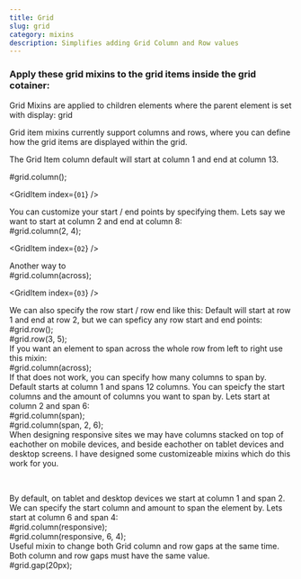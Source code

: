 ```yaml
---
title: Grid
slug: grid
category: mixins
description: Simplifies adding Grid Column and Row values
---
```



### Apply these grid mixins to the grid items inside the grid cotainer:

<div className={`code-block__description`}>
  Grid Mixins are applied to children elements where the parent element is set with
  display: grid

  Grid item mixins currently support columns and rows, where you can define how the 
  grid items are displayed within the grid.
  
  The Grid Item column default will start at column 1 and end at column 13.
</div>

<div className="code-block">
  <CodeBlock mixinName={`grid`}>
    #grid.column();
  </CodeBlock>

  <GridItem index={`01`} />
</div>

<div className={`code-block__description`}>
  You can customize your start / end points by specifying them.
  Lets say we want to start at column 2 and end at column 8:
</div>

<div className="code-block">
  <CodeBlock mixinName={`grid`}>
    #grid.column(2, 4);
  </CodeBlock>

  <GridItem index={`02`} />
</div>

<div className={`code-block__description`}>
  Another way to
</div>

<div className="code-block">
  <CodeBlock mixinName={`grid`}>
    #grid.column(across);
  </CodeBlock>

  <GridItem index={`03`} />
</div>

<div className={`code-block__description`}>
  We can also specify the row start / row end like this:
  Default will start at row 1 and end at row 2, but we can speficy any row start and end points:
</div>

<div className="code-block">
  <CodeBlock mixinName={`grid`}>
    #grid.row();
  </CodeBlock>
</div>

<div className="code-block">
  <CodeBlock mixinName={`grid`}>
    #grid.row(3, 5);
  </CodeBlock>
</div>

<div className={`code-block__description`}>
  If you want an element to span across the whole row from left to right use this mixin:
</div>

<div className="code-block">
  <CodeBlock mixinName={`grid`}>
    #grid.column(across);
  </CodeBlock>
</div>

<div className={`code-block__description`}>
  If that does not work, you can specify how many columns to span by.
  Default starts at column 1 and spans 12 columns.
  You can speicfy the start columns and the amount of columns you want to span by. Lets start at column 2 and span 6:
</div>

<div className="code-block">
  <CodeBlock mixinName={`grid`}>
    #grid.column(span);
  </CodeBlock>
</div>

<div className="code-block">
  <CodeBlock mixinName={`grid`}>
    #grid.column(span, 2, 6);
  </CodeBlock>
</div>

<div className={`code-block__description`}>
  When designing responsive sites we may have columns stacked on top of eachother 
  on mobile devices, and beside eachother on tablet devices and desktop screens. 
  I have designed some customizeable mixins which do this work for you.

  <p>&nbsp;</p>
  By default, on tablet and desktop devices we start at column 1 and span 2.
  We can specify the start column and amount to span the element by. 
  Lets start at column 6 and span 4:
</div>

<div className="code-block">
  <CodeBlock mixinName={`grid`}>
    #grid.column(responsive);
  </CodeBlock>
</div>

<div className="code-block">
  <CodeBlock mixinName={`grid`}>
    #grid.column(responsive, 6, 4);
  </CodeBlock>
</div>

<div className={`code-block__description`}>
  Useful mixin to change both Grid column and row gaps at the same time.
  Both column and row gaps must have the same value.
</div>

<div className="code-block">
  <CodeBlock mixinName={`grid`}>
    #grid.gap(20px);
  </CodeBlock>
</div>
